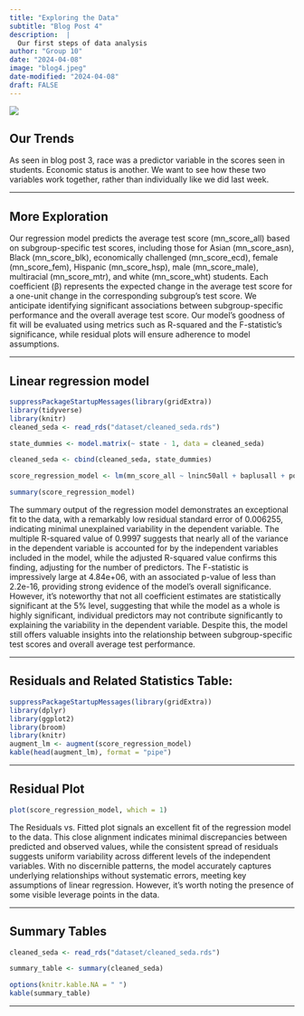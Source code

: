 ```yaml
---
title: "Exploring the Data"
subtitle: "Blog Post 4"
description:  |
  Our first steps of data analysis
author: "Group 10"
date: "2024-04-08"
image: "blog4.jpeg"
date-modified: "2024-04-08"
draft: FALSE
---
```


![](blog4.jpeg)

## Our Trends

As seen in blog post 3, race was a predictor variable in the scores seen in students. Economic status is another. We want to see how these two variables work together, rather than individually like we did last week. 

----

## More Exploration

Our regression model predicts the average test score (mn_score_all) based on subgroup-specific test scores, including those for Asian (mn_score_asn), Black (mn_score_blk), economically challenged (mn_score_ecd), female (mn_score_fem), Hispanic (mn_score_hsp), male (mn_score_male), multiracial (mn_score_mtr), and white (mn_score_wht) students. Each coefficient (β) represents the expected change in the average test score for a one-unit change in the corresponding subgroup's test score. We anticipate identifying significant associations between subgroup-specific performance and the overall average test score. Our model's goodness of fit will be evaluated using metrics such as R-squared and the F-statistic's significance, while residual plots will ensure adherence to model assumptions.

----

## Linear regression model
```r
suppressPackageStartupMessages(library(gridExtra))
library(tidyverse)
library(knitr)
cleaned_seda <- read_rds("dataset/cleaned_seda.rds")

state_dummies <- model.matrix(~ state - 1, data = cleaned_seda)

cleaned_seda <- cbind(cleaned_seda, state_dummies)

score_regression_model <- lm(mn_score_all ~ lninc50all + baplusall + povertyall + numstu_ecd + numstu_male + numstu_fem + perasn + perhsp + perblk + perwht + state_dummies, data = cleaned_seda)

summary(score_regression_model)
```


The summary output of the regression model demonstrates an exceptional fit to the data, with a remarkably low residual standard error of 0.006255, indicating minimal unexplained variability in the dependent variable. The multiple R-squared value of 0.9997 suggests that nearly all of the variance in the dependent variable is accounted for by the independent variables included in the model, while the adjusted R-squared value confirms this finding, adjusting for the number of predictors. The F-statistic is impressively large at 4.84e+06, with an associated p-value of less than 2.2e-16, providing strong evidence of the model's overall significance. However, it's noteworthy that not all coefficient estimates are statistically significant at the 5% level, suggesting that while the model as a whole is highly significant, individual predictors may not contribute significantly to explaining the variability in the dependent variable. Despite this, the model still offers valuable insights into the relationship between subgroup-specific test scores and overall average test performance.

----

## Residuals and Related Statistics Table:
```r
suppressPackageStartupMessages(library(gridExtra))
library(dplyr)
library(ggplot2)
library(broom)
library(knitr)
augment_lm <- augment(score_regression_model)
kable(head(augment_lm), format = "pipe")
```

----

## Residual Plot
```r
plot(score_regression_model, which = 1)
```

The Residuals vs. Fitted plot signals an excellent fit of the regression model to the data. This close alignment indicates minimal discrepancies between predicted and observed values, while the consistent spread of residuals suggests uniform variability across different levels of the independent variables. With no discernible patterns, the model accurately captures underlying relationships without systematic errors, meeting key assumptions of linear regression. However, it's worth noting the presence of some visible leverage points in the data.

----

## Summary Tables
```r
cleaned_seda <- read_rds("dataset/cleaned_seda.rds")

summary_table <- summary(cleaned_seda)

options(knitr.kable.NA = " ")
kable(summary_table)
```

----
